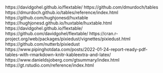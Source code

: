 https://davidgohel.github.io/flextable/ https://github.com/dmurdoch/tables https://dmurdoch.github.io/tables/reference/index.html https://github.com/hughjonesd/huxtable https://hughjonesd.github.io/huxtable/huxtable.html https://davidgohel.github.io/flextable/ https://github.com/davidgohel/flextable/ https://cran.r-project.org/web/packages/pixiedust/vignettes/pixiedust.html https://github.com/nutterb/pixiedust https://www.pipinghotdata.com/posts/2022-01-24-report-ready-pdf-tables-with-rmarkdown-knitr-kableextra-and-latex/ https://www.danieldsjoberg.com/gtsummary/index.html https://gt.rstudio.com/reference/index.html
